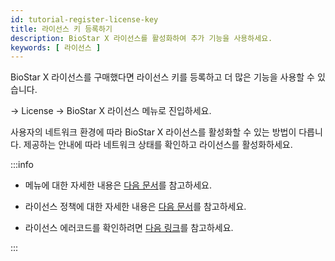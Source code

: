 ```yaml
---
id: tutorial-register-license-key
title: 라이선스 키 등록하기
description: BioStar X 라이선스를 활성화하여 추가 기능을 사용하세요.
keywords: [ 라이선스 ]
---
```


<Cmd>BioStar X 라이선스</Cmd>를 구매했다면 라이선스 키를 등록하고 더 많은 기능을 사용할 수 있습니다.

<Cmd sid='shell.header.setting' /> → <IcLicense/> <Cmd>License</Cmd> → <Cmd>BioStar X 라이선스</Cmd> 메뉴로 진입하세요.

사용자의 네트워크 환경에 따라 <Cmd>BioStar X 라이선스</Cmd>를 활성화할 수 있는 방법이 다릅니다. 제공하는 안내에 따라 네트워크 상태를 확인하고 라이선스를 활성화하세요.

:::info

* <Cmd sid="common.license" provided='2' /> 메뉴에 대한 자세한 내용은 [다음 문서](settings-license)를 참고하세요.

* 라이선스 정책에 대한 자세한 내용은 [다음 문서](licensing)를 참고하세요.

* 라이선스 에러코드를 확인하려면 [다음 링크](https://reprisesoftware.com/docs/isv/appendix/appendix-b-rlm-status-values.html)를 참고하세요.

:::


<DocumentA />
